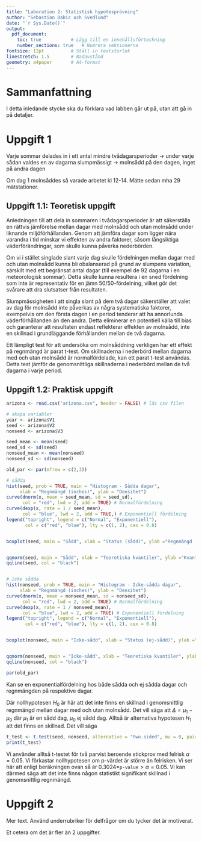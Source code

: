 ```yaml
---
title: "Laboration 2: Statistisk hypotesprövning"
author: "Sebastian Babic och Svedlund"
date: "`r Sys.Date()`"
output:
  pdf_document:
    toc: true           # Lägg till en innehållsförteckning
    number_sections: true   # Numrera sektionerna
fontsize: 12pt          # Ställ in textstorlek
linestretch: 1.5        # Radavstånd
geometry: a4paper       # A4-format
---
```



# Sammanfattning
I detta inledande stycke ska du förklara vad labben går ut på, utan att gå in
på detaljer.

# Uppgift 1
Varje sommar delades in i ett antal mindre tvådagarsperioder -> under varje sådan valdes en av dagarna slumpmässigt -> molnsådd på den dagen, inget på andra dagen

Om dag 1 molnsåddes så varade arbetet kl 12-14. Mätte sedan mha 29 mätstationer. 

## Uppgift 1.1: Teoretisk uppgift
Anledningen till att dela in sommaren i tvådagarsperioder är att säkerställa en rättvis jämförelse mellan dagar med molnsådd och utan molnsådd under liknande miljöförhållanden. 
Genom att jämföra dagar som ligger nära varandra i tid minskar vi effekten av andra faktorer, såsom långsiktiga väderförändringar, som skulle kunna påverka nederbörden. 

Om vi i stället singlade slant varje dag skulle fördelningen mellan dagar med och utan molnsådd kunna bli obalanserad på grund av slumpens variation, särskilt med 
ett begränsat antal dagar (till exempel de 92 dagarna i en meteorologisk sommar). Detta skulle kunna resultera i en sned fördelning som inte är representativ
för en jämn 50/50-fördelning, vilket gör det svårare att dra slutsatser från resultaten.


Slumpmässigheten i att singla slant på dem två dagar säkerställer att valet av dag för molnsådd inte påverkas 
av några systematiska faktorer, exempelvis om den första dagen i en period 
tenderar att ha annorlunda väderförhållanden än den andra. Detta eliminerar 
en potentiell källa till bias och garanterar att resultaten endast reflekterar 
effekten av molnsådd, inte en skillnad i grundläggande förhållanden mellan de 
två dagarna.

Ett lämpligt test för att undersöka om molnsåddning verkligen 
har ett effekt på regnmängd är 
parat t-test. Om skillnaderna i nederbörd mellan dagarna med och utan molnsådd är 
normalfördelade, kan ett parat t-test användas. Detta test jämför de 
genomsnittliga skillnaderna i nederbörd mellan de två dagarna i varje period.

## Uppgift 1.2: Praktisk uppgift
```r
arizona <- read.csv("arizona.csv", header = FALSE) # läs csv filen

# skapa variabler
year <- arizona$V1 
seed <- arizona$V2
nonseed <- arizona$V3
```

```r
seed_mean <- mean(seed)
seed_sd <- sd(seed)
nonseed_mean <- mean(nonseed)
nonseed_sd <- sd(nonseed)
```


```r
old_par <- par(mfrow = c(2,3))

# sådda
hist(seed, prob = TRUE, main = "Histogram - Sådda dagar", 
     xlab = "Regnmängd (inches)", ylab = "Densitet")
curve(dnorm(x, mean = seed_mean, sd = seed_sd), 
      col = "red", lwd = 2, add = TRUE) # Normalfördelning
curve(dexp(x, rate = 1 / seed_mean), 
      col = "blue", lwd = 2, add = TRUE,) # Exponentiell fördelning
legend("topright", legend = c("Normal", "Exponentiell"),
       col = c("red", "blue"), lty = c(1, 2), cex = 0.8)


boxplot(seed, main = "Sådd", xlab = "Status (sådd)", ylab ="Regnmängd (inches)")


qqnorm(seed, main = "Sådd", xlab = "Teoretiska kvantiler", ylab ="Kvantiler stickprov")
qqline(seed, col = "black")


# icke sådda
hist(nonseed, prob = TRUE, main = "Histogram - Icke-sådda dagar", 
     xlab = "Regnmängd (inches)", ylab = "Densitet")
curve(dnorm(x, mean = nonseed_mean, sd = nonseed_sd), 
      col = "red", lwd = 2, add = TRUE) # Normalfördelning
curve(dexp(x, rate = 1 / nonseed_mean), 
      col = "blue", lwd = 2, add = TRUE) # Exponentiell fördelning
legend("topright", legend = c("Normal", "Exponentiell"),
       col = c("red", "blue"), lty = c(1, 2), cex = 0.8)


boxplot(nonseed, main = "Icke-sådd", xlab = "Status (ej-sådd)", ylab ="Regnmängd (inches)")


qqnorm(nonseed, main = "Icke-sådd", xlab = "Teoretiska kvantiler", ylab ="Kvantiler stickprov")
qqline(nonseed, col = "black")

par(old_par)
```
Kan se en exponentialfördelning hos både sådda och ej sådda dagar och regnmängden på respektive 
dagar. 

Där nollhypotesen $H_0$ är här att det inte finns en skillnad i genomsnittlig regnmängd mellan dagar med och utan 
molnsådd. Det vill säga att $\Delta = \mu_1 - \mu_0$ där $\mu_1$ är en sådd dag, $\mu_0$ ej sådd dag. Alltså är alternativa
hypotesen $H_1$ att det finns en skillnad. Det vill säga
\begin{align}
  \begin{cases}
    H_0 : \mu_\Delta = 0 \\
    H_1 : \mu_\Delta \neq 0
  \end{cases}
\end{align}

```r
t_test <- t.test(seed, nonseed, alternative = "two.sided", mu = 0, paired = TRUE, conf.level = 0.95)
print(t_test)
```

Vi använder alltså t-testet för två parvist beroende stickprov med felrisk $\alpha = 0.05$. Vi förkastar nollhypotesen om 
p-värdet är större än felrisken. Vi ser här att enligt beräkningen ovan så är $0.3024=$`p-value`$>\alpha = 0.05$. Vi 
kan därmed säga att det inte finns någon statistikt signifikant skillnad i genomsnittlig regnmängd. 


# Uppgift 2
Mer text. Använd underrubriker för delfrågor om du tycker det är motiverat.

Et cetera om det är fler än 2 uppgifter.